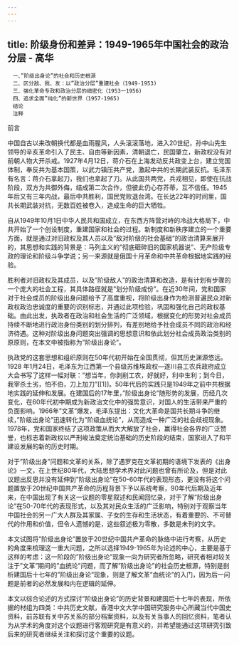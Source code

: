 ```yaml
---
---
---
```

title: 阶级身份和差异：1949-1965年中国社会的政治分层 - 高华
---


```
　一、”阶级出身论”的社会和历史根源
　二、区分敌、我、友：以”政治分层”重建社会（1949-1953)
　三、强化革命专政和政治分层的细密化（1953一1956)
　四、追求全面”纯化”的新世界（1957-1965)
　结论
　注释
```



前言

中国自古以来改朝换代都是血雨腥风，人头滚滚落地，进入20世纪，孙中山先生领导的辛亥革命引入了民主、自由等新因素，清朝退亡，民国肇立，新政权没有对前朝人物大开杀戒。1927年4月12日，蒋介石在上海发动反共政变上台，建立党国体制，奉反共为基本国策，以武力镇压共产党，激起中共的长期武装反抗。毛泽东有名言：蒋介石拿起刀，我们也拿起了刀。从此国共两党，兵戎相见，即使在抗战阶段，双方为共御外侮，结成第二次合作，但彼此仍心存芥蒂，互不信任。1945年后又有三年内战，最后中共胜利，国民党败退台湾。在长达22年的时间里，国共长期武装对抗，无数百姓被卷入，造成生命的巨大牺牲。

自从1949年10月1日中华人民共和国成立，在东西方阵营对峙的冷战大格局下，中共开始了一个创设制度，重建国家和社会的过程。新制度和新秩序建立的一个重要方面，就是通过对旧政权及其人员以及”敌对阶级的社会基础”的政治清算来展开的，其思想和实践的背景是：马列主义的”彻底砸碎旧的国家机器说”、无产阶级专政的理论和阶级斗争学说；另一来源就是俄国十月革命和中共革命根据地实践的经验。

胜利者对旧政权及其成员，以及”阶级敌人”的政治清算和改造，是有计划有步骤的一个庞大的社会工程，其具体路径就是”划分阶级成份”。在近30年间，党和国家对于社会成员的阶级出身问题给予了高度重视，将阶级出身作为检测普遍民众对新政权政治忠诚度的重要的识别标志，并通过此项检验，巩固和强化自己的政权基础。由此出发，执政者在政治和社会生活的广泛领域，根据变化的形势对社会成员持续不断地进行政治身份类别的划分排列，有差别地给予社会成员不同的政治和经济待遇。这种对阶级出身问题突出强调的思想意识和依此划分社会成员政治类别的原原则，在本文中被指称为”阶级出身论”。

执政党的这套思想和组织原则在50年代初开始在全国贯彻，但其历史渊源悠远。1928 年1月24日，毛泽东为江西第一个县级苏维埃政权—遂川县工农兵政府成立大会书写了这样一幅对联：”想当年，你剥削工农，好就好，利中生利；到今日，我宰杀土劣，怕不伯，刀上加刀”[[1]]。50年代后的实践只是1949年之前中共根据地实践的延伸和发展。在建国后的17年里，”阶级出身论”随形势的发展，历经几次变化，在60年代初中期成为新政治文化中的强势意识，对国人的生活带来严重的负面影响。1966年”文革”爆发，毛泽东提出：文化大革命是国共长期斗争的继续，”阶级出身论”迅速转化为”阶级血统论”，从而造成一种广泛的社会歧视现象。1978年，党和国家终结了这项政策从而大大解放了社会，赢得社会各界的广泛赞誉，也标志着新政权以严刑峻法奠定统治基础的历史阶段的结束，国家进入了和平建设发展的新的历史时期。

对于”阶级出身”问题和文革的关系，除了遇罗克在文革初期的语境下发表的《出身论》一文，在上世纪80年代，大陆思想学术界对此问题也曾有所论及，但是对此议题出反思并没有延伸到”阶级出身论”在50-60年代的表现形态，更没有将这个问题置放于20世纪中国共产革命的历程背景下予以系统考察，90年代后期及近年来，在中国出现了有关这一议题的零星叙述和民闻回忆录，对于了解”阶级出身论”在50-70年代的表现形式，以及其对民众生活的广泛影响，特别对于观察当年中国社会的另一广大人群及其家属、子女的生存和生活状态，有着重要的、不可替代的作用和价值，但令人遗憾的是，这些叙述极为零散，多数是未刊的文字。

本文试图将”阶级出身论”置放于20世纪中国共产革命的脉络中进行考察，从历史的角度来梳理这一重大问题，之所以选择1949-1965年为论述的中心，主要是基于这样的考虑：这一阶段的”阶级出身论”现象一向为研究者所忽略，研究者相对较关注于”文革”期间的”血统论”问题，而了解”阶级出身论”的社会历史根源，特别是剖析建国后十七年的”阶级出身论”现象，则是了解文革”血统论”的入门，因为后一问题是前者的必然发展和内在逻辑的延伸。

本文以综合论述的方式探讨”阶级出身论”的历史背景和建国后十七年的表现，所依据的材组为四类：中共历史文献，香港中文大学中国研究服务中心所藏当代中国史资料，前苏联有关中苏关系的部分档案资料，以及有关当事人的回忆资料，笔者认为从学术的角度对这个议题进行客观研究是有意义的，并希望能通过这项研究引致后来的研究者继续关注和探讨这个重要的议题。